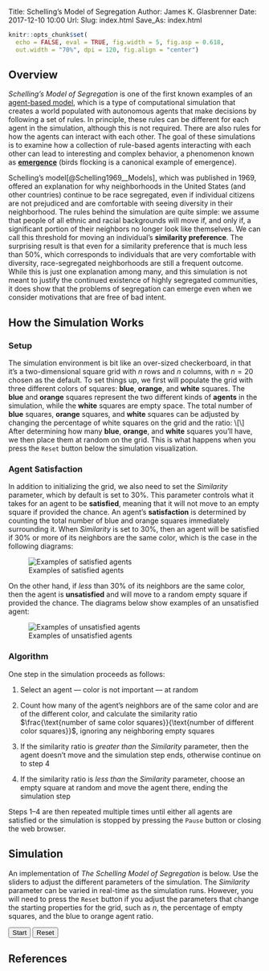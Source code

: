 Title: Schelling's Model of Segregation
Author: James K. Glasbrenner
Date: 2017-12-10 10:00
Url:
Slug: index.html
Save_As: index.html

```r
knitr::opts_chunk$set(
  echo = FALSE, eval = TRUE, fig.width = 5, fig.asp = 0.618,
  out.width = "70%", dpi = 120, fig.align = "center")
```

## Overview

*Schelling's Model of Segregation* is one of the first known examples of an [agent-based model][abm-wiki], which is a type of computational simulation that creates a world populated with autonomous agents that make decisions by following a set of rules.
In principle, these rules can be different for each agent in the simulation, although this is not required.
There are also rules for how the agents can interact with each other.
The goal of these simulations is to examine how a collection of rule-based agents interacting with each other can lead to interesting and complex behavior, a phenomenon known as [**emergence**][emergence-wiki] (birds flocking is a canonical example of emergence).

Schelling's model[@Schelling1969__Models], which was published in 1969, offered an explanation for why neighborhoods in the United States (and other countries) continue to be race segregated, even if individual citizens are not prejudiced and are comfortable with seeing diversity in their neighborhood.
The rules behind the simulation are quite simple: we assume that people of all ethnic and racial backgrounds will move if, and only if, a significant portion of their neighbors no longer look like themselves.
We can call this threshold for moving an individual's **similarity preference**.
The surprising result is that even for a similarity preference that is much less than $50\%$, which corresponds to individuals that are very comfortable with diversity, race-segregated neighborhoods are still a frequent outcome.
While this is just one explanation among many, and this simulation is not meant to justify the continued existence of highly segregated communities, it does show that the problems of segregation can emerge even when we consider motivations that are free of bad intent.

## How the Simulation Works

### Setup

The simulation environment is bit like an over-sized checkerboard, in that it's a two-dimensional square grid with $n$ rows and $n$ columns, with $n = 20$ chosen as the default.
To set things up, we first will populate the grid with three different colors of squares: [**blue**]{.tableau-blue-text}, [**orange**]{.tableau-orange-text}, and **white** squares.
The [**blue**]{.tableau-blue-text} and [**orange**]{.tableau-orange-text} squares represent the two different kinds of **agents** in the simulation, while the **white** squares are empty space.
The total number of [**blue**]{.tableau-blue-text} squares, [**orange**]{.tableau-orange-text} squares, and **white** squares can be adjusted by changing the percentage of white squares on the grid and the ratio:
\\[\frac{\text{number of blue squares}}{\text{number of orange squares}}\\]
After determining how many [**blue**]{.tableau-blue-text}, [**orange**]{.tableau-orange-text}, and **white** squares you'll have, we then place them at random on the grid.
This is what happens when you press the `Reset` button below the simulation visualization.

### Agent Satisfaction

In addition to initializing the grid, we also need to set the *Similarity* parameter, which by default is set to $30\%$.
This parameter controls what it takes for an agent to be **satisfied**, meaning that it will not move to an empty square if provided the chance.
An agent's **satisfaction** is determined by counting the total number of blue and orange squares immediately surrounding it.
When *Similarity* is set to $30\%$, then an agent will be satisfied if $30\%$ or more of its neighbors are the same color, which is the case in the following diagrams:

![Examples of satisfied agents]()

On the other hand, if *less* than $30\%$ of its neighbors are the same color, then the agent is **unsatisfied** and will move to a random empty square if provided the chance.
The diagrams below show examples of an unsatisfied agent:

![Examples of unsatisfied agents]()

### Algorithm

One step in the simulation proceeds as follows:

1.  Select an agent --- color is not important --- at random

2.  Count how many of the agent's neighbors are of the same color and are of the different color, and calculate the similarity ratio $\frac{\text{number of same color squares}}{\text{number of different color squares}}$, ignoring any neighboring empty squares

3.  If the similarity ratio is *greater than* the *Similarity* parameter, then the agent doesn't move and the simulation step ends, otherwise continue on to step 4

4.  If the similarity ratio is *less than* the *Similarity* parameter, choose an empty square at random and move the agent there, ending the simulation step

Steps 1--4 are then repeated multiple times until either all agents are satisfied or the simulation is stopped by pressing the `Pause` button or closing the web browser.

## Simulation

An implementation of *The Schelling Model of Segregation* is below.
Use the sliders to adjust the different parameters of the simulation.
The *Similarity* parameter can be varied in real-time as the simulation runs.
However, you will need to press the `Reset` button if you adjust the parameters that change the starting properties for the grid, such as $n$, the percentage of empty squares, and the blue to orange agent ratio.

<div class="visualization browser-default">
<div class="simulation" id='schellingModel'></div>

<div class="noUiSlider controls">
<div class="simButton">
<button id="startPauseButton">Start</button>
<button id="resetButton">Reset</button>
</div>
<div class="simSlider">
<div id='tolerance'></div>
<span class="widget-val" id="toleranceValue"></span>
</div>
<div class="simSlider">
<div id='fractionEmpty'></div>
<span class="widget-val" id="fractionEmptyValue"></span>
</div>
<div class="simSlider">
<div id='gridSize'></div>
<span class="widget-val" id="gridSizeValue"></span>
</div>
</div>
</div>

## References

<!-- Implicit links -->

[abm-wiki]:       https://en.wikipedia.org/wiki/Agent-based_model
[emergence-wiki]: https://en.wikipedia.org/wiki/Emergence

